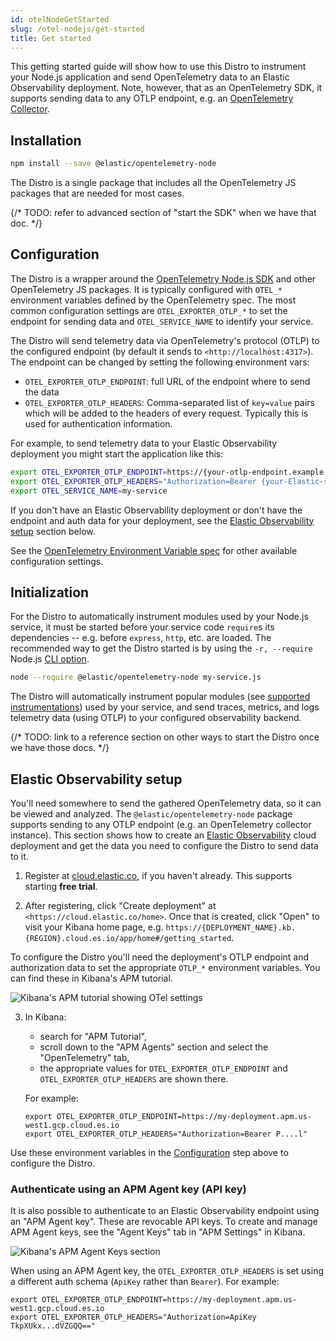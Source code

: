 ```yaml
---
id: otelNodeGetStarted
slug: /otel-nodejs/get-started
title: Get started
---
```


This getting started guide will show how to use this Distro to instrument your Node.js application and send OpenTelemetry data to an Elastic Observability deployment. Note, however, that as an OpenTelemetry SDK, it supports sending data to any OTLP endpoint, e.g. an [OpenTelemetry Collector](https://opentelemetry.io/docs/collector/).

## Installation

```sh
npm install --save @elastic/opentelemetry-node
```

The Distro is a single package that includes all the OpenTelemetry JS packages
that are needed for most cases.

{/* TODO: refer to advanced section of "start the SDK" when we have that doc. */}

## Configuration

The Distro is a wrapper around the [OpenTelemetry Node.js SDK](https://github.com/open-telemetry/opentelemetry-js/tree/main/experimental/packages/opentelemetry-sdk-node)
and other OpenTelemetry JS packages. It is typically configured with `OTEL_*`
environment variables defined by the OpenTelemetry spec. The most common
configuration settings are `OTEL_EXPORTER_OTLP_*` to set the endpoint for
sending data and `OTEL_SERVICE_NAME` to identify your service.

The Distro will send telemetry data via OpenTelemetry's protocol (OTLP) to the
configured endpoint (by default it sends to `<http://localhost:4317>`). The
endpoint can be changed by setting the following environment vars:

- `OTEL_EXPORTER_OTLP_ENDPOINT`: full URL of the endpoint where to send the data
- `OTEL_EXPORTER_OTLP_HEADERS`: Comma-separated list of `key=value` pairs which
  will be added to the headers of every request. Typically this is used for
  authentication information.

For example, to send telemetry data to your Elastic Observability deployment you
might start the application like this:

```sh
export OTEL_EXPORTER_OTLP_ENDPOINT=https://{your-otlp-endpoint.example.com}
export OTEL_EXPORTER_OTLP_HEADERS="Authorization=Bearer {your-Elastic-secret-token}"
export OTEL_SERVICE_NAME=my-service
```

If you don't have an Elastic Observability deployment or don't have the
endpoint and auth data for your deployment, see the [Elastic Observability setup](#elastic-observability-setup)
section below.

See the [OpenTelemetry Environment Variable spec](https://opentelemetry.io/docs/specs/otel/configuration/sdk-environment-variables/) for other available configuration settings.

## Initialization

For the Distro to automatically instrument modules used by your Node.js service,
it must be started before your service code `require`s its dependencies --
e.g. before `express`, `http`, etc. are loaded. The recommended way to get the
Distro started is by using the `-r, --require` Node.js
[CLI option](https://nodejs.org/api/cli.html#-r---require-module).

```sh
node --require @elastic/opentelemetry-node my-service.js
```

The Distro will automatically instrument popular modules (see [supported instrumentations](./supported-technologies.md#instrumentations))
used by your service, and send traces, metrics, and logs telemetry data (using
OTLP) to your configured observability backend.

{/* TODO: link to a reference section on other ways to start the Distro once we have those docs. */}


## Elastic Observability setup

You'll need somewhere to send the gathered OpenTelemetry data, so it can be
viewed and analyzed. The `@elastic/opentelemetry-node` package supports sending
to any OTLP endpoint (e.g. an OpenTelemetry collector instance). This section
shows how to create an [Elastic Observability](https://www.elastic.co/observability)
cloud deployment and get the data you need to configure the Distro to send
data to it.

1. Register at [cloud.elastic.co](https://cloud.elastic.co/registration), if you haven't already. This supports starting **free trial**.

2. After registering, click "Create deployment" at `<https://cloud.elastic.co/home>`.  Once that is created, click "Open" to visit your Kibana home page, e.g. `https://{DEPLOYMENT_NAME}.kb.{REGION}.cloud.es.io/app/home#/getting_started`.

To configure the Distro you'll need the deployment's OTLP endpoint and
authorization data to set the appropriate `OTLP_*` environment variables. You
can find these in Kibana's APM tutorial.

![Kibana's APM tutorial showing OTel settings](./img/otlp-endpoint-settings.png)

3. In Kibana:

    - search for "APM Tutorial",
    - scroll down to the "APM Agents" section and select the "OpenTelemetry" tab,
    - the appropriate values for `OTEL_EXPORTER_OTLP_ENDPOINT` and
      `OTEL_EXPORTER_OTLP_HEADERS` are shown there.

    For example:

    ```
    export OTEL_EXPORTER_OTLP_ENDPOINT=https://my-deployment.apm.us-west1.gcp.cloud.es.io
    export OTEL_EXPORTER_OTLP_HEADERS="Authorization=Bearer P....l"
    ```

Use these environment variables in the [Configuration](#configuration) step
above to configure the Distro.

### Authenticate using an APM Agent key (API key)

It is also possible to authenticate to an Elastic Observability endpoint using
an "APM Agent key". These are revocable API keys. To create and manage
APM Agent keys, see the "Agent Keys" tab in "APM Settings" in Kibana.

![Kibana's APM Agent Keys section](./img/kibana-apm-agent-keys.png)

When using an APM Agent key, the `OTEL_EXPORTER_OTLP_HEADERS` is set using a
different auth schema (`ApiKey` rather than `Bearer`). For example:

```
export OTEL_EXPORTER_OTLP_ENDPOINT=https://my-deployment.apm.us-west1.gcp.cloud.es.io
export OTEL_EXPORTER_OTLP_HEADERS="Authorization=ApiKey TkpXUkx...dVZGQQ=="
```
